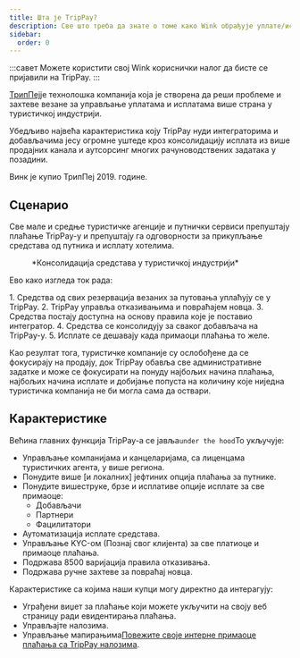 ```yaml
---
title: Шта је TripPay?
description: Све што треба да знате о томе како Wink обрађује уплате/исплате.
sidebar:
  order: 0
---
```


:::савет
Можете користити свој Wink кориснички налог да бисте се пријавили на TripPay.
:::

[ТрипПеј](https://pay.wink.travel)је технолошка компанија која је створена да реши проблеме и захтеве везане за управљање уплатама и исплатама више страна у туристичкој индустрији.

Убедљиво највећа карактеристика коју TripPay нуди интеграторима и добављачима јесу огромне уштеде кроз консолидацију исплата из више продајних канала и аутсорсинг многих рачуноводствених задатака у позадини.

Винк је купио ТрипПеј 2019. године.

## Сценарио

Све мале и средње туристичке агенције и путнички сервиси препуштају плаћање TripPay-у и препуштају га одговорности за прикупљање средстава од путника и исплату хотелима.

<figure>
  <CloudinaryImage width="700" height="525" resize="scale" quality="best" alt="Консолидација средстава TripPay-а" src="academy/funds-consolidation" errorImage="noimage_opaque_nyrtl0.png" />

  <figcaption>*Консолидација средстава у туристичкој индустрији*</figcaption>
</figure>


Ево како изгледа ток рада:

<Steps>
  1. Средства од свих резервација везаних за путовања уплаћују се у TripPay.
  2. TripPay управља отказивањима и повраћајем новца.
  3. Средства постају доступна на основу правила које је поставио интегратор.
  4. Средства се консолидују за сваког добављача на TripPay-у.
  5. Исплате се дешавају када примаоци плаћања то желе.
</Steps>


Као резултат тога, туристичке компаније су ослобођене да се фокусирају на продају, док TripPay обавља све административне задатке и може се фокусирати на понуду најбољих начина плаћања, најбољих начина исплате и добијање попуста на количину које ниједна туристичка компанија не би могла сама да оствари.

## Карактеристике

Већина главних функција TripPay-а се јавља`under the hood`То укључује:

* Управљање компанијама и канцеларијама, са лиценцама туристичких агента, у више региона.
* Понудите више \[и локалних] јефтиних опција плаћања за путнике.
* Понудите вишеструке, брзе и исплативе опције исплате за све примаоце:
  * Добављачи
  * Партнери
  * Фацилитатори
* Аутоматизација исплате средстава.
* Управљање KYC-ом (Познај свог клијента) за све платиоце и примаоце плаћања.
* Подржава 8500 варијација правила отказивања.
* Подржава ручне захтеве за повраћај новца.

Карактеристике са којима наши купци могу директно да интерагују:

* Уграђени виџет за плаћање који можете укључити на своју веб страницу ради евидентирања плаћања.
* Управљајте налозима.
* Управљање мапирањима[Повежите своје интерне примаоце плаћања са TripPay налозима](/payment/mapping).

